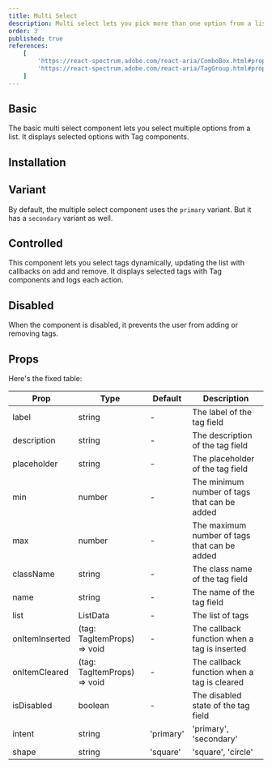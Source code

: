 ```yaml
---
title: Multi Select
description: Multi select lets you pick more than one option from a list. It's like checking off items on your to-do list just click, click, click, and you're good to go!
order: 3
published: true
references:
    [
        'https://react-spectrum.adobe.com/react-aria/ComboBox.html#props',
        'https://react-spectrum.adobe.com/react-aria/TagGroup.html#props'
    ]
---
```


## Basic

The basic multi select component lets you select multiple options from a list. It displays selected options with Tag components.

<Demo center component='pickers/multi-select/multi-select-demo' />

## Installation

<Install component='multi-select' />

## Variant

By default, the multiple select component uses the `primary` variant. But it has a `secondary` variant as well.

<Demo center component='pickers/multi-select/multi-select-variant-demo' />

## Controlled

This component lets you select tags dynamically, updating the list with callbacks on add and remove. It displays selected tags with Tag components and logs each action.

<Demo center component='pickers/multi-select/multi-select-controlled-demo' />

## Disabled

When the component is disabled, it prevents the user from adding or removing tags.

<Demo center component='pickers/multi-select/multi-select-disabled-demo' />

## Props

Here's the fixed table:

| Prop           | Type                        | Default   | Description                                  |
| -------------- | --------------------------- | --------- | -------------------------------------------- |
| label          | string                      | -         | The label of the tag field                   |
| description    | string                      | -         | The description of the tag field             |
| placeholder    | string                      | -         | The placeholder of the tag field             |
| min            | number                      | -         | The minimum number of tags that can be added |
| max            | number                      | -         | The maximum number of tags that can be added |
| className      | string                      | -         | The class name of the tag field              |
| name           | string                      | -         | The name of the tag field                    |
| list           | ListData                    | -         | The list of tags                             |
| onItemInserted | (tag: TagItemProps) => void | -         | The callback function when a tag is inserted |
| onItemCleared  | (tag: TagItemProps) => void | -         | The callback function when a tag is cleared  |
| isDisabled     | boolean                     | -         | The disabled state of the tag field          |
| intent         | string                      | 'primary' | 'primary', 'secondary'                       |
| shape          | string                      | 'square'  | 'square', 'circle'                           |
